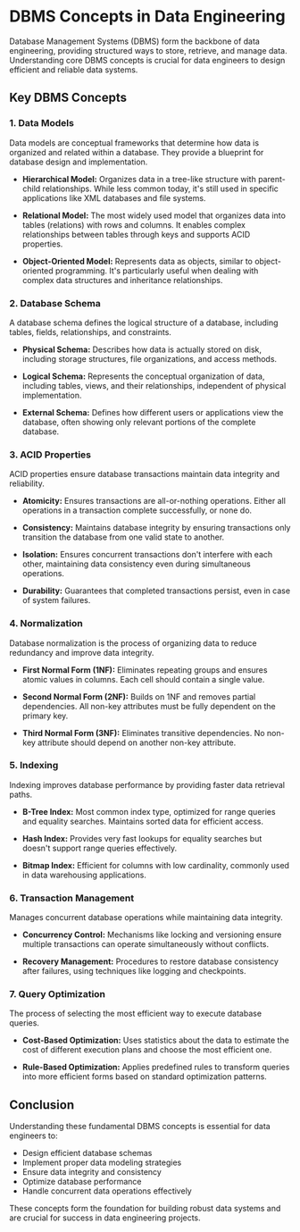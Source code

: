 # DBMS Concepts in Data Engineering

Database Management Systems (DBMS) form the backbone of data engineering, providing structured ways to store, retrieve, and manage data. Understanding core DBMS concepts is crucial for data engineers to design efficient and reliable data systems.

## Key DBMS Concepts

### 1. Data Models
Data models are conceptual frameworks that determine how data is organized and related within a database. They provide a blueprint for database design and implementation.

* **Hierarchical Model:** Organizes data in a tree-like structure with parent-child relationships. While less common today, it's still used in specific applications like XML databases and file systems.

* **Relational Model:** The most widely used model that organizes data into tables (relations) with rows and columns. It enables complex relationships between tables through keys and supports ACID properties.

* **Object-Oriented Model:** Represents data as objects, similar to object-oriented programming. It's particularly useful when dealing with complex data structures and inheritance relationships.

### 2. Database Schema
A database schema defines the logical structure of a database, including tables, fields, relationships, and constraints.

* **Physical Schema:** Describes how data is actually stored on disk, including storage structures, file organizations, and access methods.

* **Logical Schema:** Represents the conceptual organization of data, including tables, views, and their relationships, independent of physical implementation.

* **External Schema:** Defines how different users or applications view the database, often showing only relevant portions of the complete database.

### 3. ACID Properties
ACID properties ensure database transactions maintain data integrity and reliability.

* **Atomicity:** Ensures transactions are all-or-nothing operations. Either all operations in a transaction complete successfully, or none do.

* **Consistency:** Maintains database integrity by ensuring transactions only transition the database from one valid state to another.

* **Isolation:** Ensures concurrent transactions don't interfere with each other, maintaining data consistency even during simultaneous operations.

* **Durability:** Guarantees that completed transactions persist, even in case of system failures.

### 4. Normalization
Database normalization is the process of organizing data to reduce redundancy and improve data integrity.

* **First Normal Form (1NF):** Eliminates repeating groups and ensures atomic values in columns. Each cell should contain a single value.

* **Second Normal Form (2NF):** Builds on 1NF and removes partial dependencies. All non-key attributes must be fully dependent on the primary key.

* **Third Normal Form (3NF):** Eliminates transitive dependencies. No non-key attribute should depend on another non-key attribute.

### 5. Indexing
Indexing improves database performance by providing faster data retrieval paths.

* **B-Tree Index:** Most common index type, optimized for range queries and equality searches. Maintains sorted data for efficient access.

* **Hash Index:** Provides very fast lookups for equality searches but doesn't support range queries effectively.

* **Bitmap Index:** Efficient for columns with low cardinality, commonly used in data warehousing applications.

### 6. Transaction Management
Manages concurrent database operations while maintaining data integrity.

* **Concurrency Control:** Mechanisms like locking and versioning ensure multiple transactions can operate simultaneously without conflicts.

* **Recovery Management:** Procedures to restore database consistency after failures, using techniques like logging and checkpoints.

### 7. Query Optimization
The process of selecting the most efficient way to execute database queries.

* **Cost-Based Optimization:** Uses statistics about the data to estimate the cost of different execution plans and choose the most efficient one.

* **Rule-Based Optimization:** Applies predefined rules to transform queries into more efficient forms based on standard optimization patterns.

## Conclusion

Understanding these fundamental DBMS concepts is essential for data engineers to:
- Design efficient database schemas
- Implement proper data modeling strategies
- Ensure data integrity and consistency
- Optimize database performance
- Handle concurrent data operations effectively

These concepts form the foundation for building robust data systems and are crucial for success in data engineering projects.